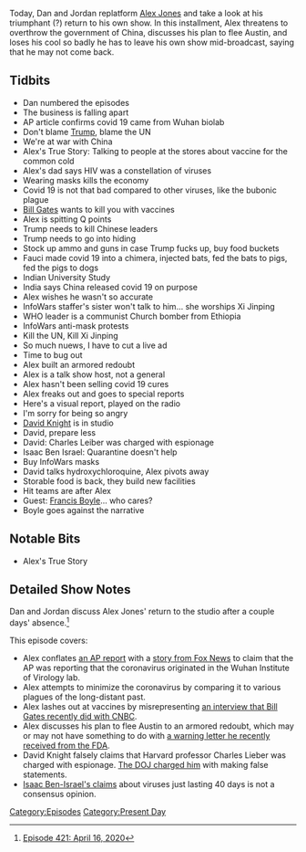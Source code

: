 {{DEFAULTSORT:
    #_EPISODE_0421:April 16, 2020
}}{{Episode
    | title           = April 16, 2020
    | caption         = Listen to this episode on [https://knowledgefight.libsyn.com/421-april-16-2020 Libsyn] [https://open.spotify.com/episode/0u6WUhrVnSFfrkVOgGoFfV Spotify], Read the [[Transcript/421: April 16, 2020|Unofficial Transcript]]
    | episodeNumber   = 421
    | length          = 01:39:30
    | airDate         = April 17, 2020
    | coverageDate    = April 16, 2020
    | episodeType     = [[:Category:Present Day|Present Day]]
    | appearance      = [[Bill Gates]], [[Anthony Fauci]], [[David Knight]], [[Charles Leiber]], [[Isaac Ben Israel]], [[Francis Boyle]]
    | previousEpisode = [[420: The Militia Tech Support Call-In Show]]
    | nextEpisode     = [[422: April 17, 2020]]
}}

{{Stub}}

Today, Dan and Jordan replatform [[Alex Jones]] and take a look at his triumphant (?) return to his own show. In this installment, Alex threatens to overthrow the government of China, discusses his plan to flee Austin, and loses his cool so badly he has to leave his own show mid-broadcast, saying that he may not come back.

==Tidbits==

*Dan numbered the episodes
*The business is falling apart
*AP article confirms covid 19 came from Wuhan biolab
*Don't blame [[Donald Trump|Trump]], blame the UN
*We're at war with China
*Alex's True Story: Talking to people at the stores about vaccine for the common cold
*Alex's dad says HIV was a constellation of viruses
*Wearing masks kills the economy
*Covid 19 is not that bad compared to other viruses, like the bubonic plague
*[[Bill Gates]] wants to kill you with vaccines
*Alex is spitting Q points
*Trump needs to kill Chinese leaders
*Trump needs to go into hiding
*Stock up ammo and guns in case Trump fucks up, buy food buckets
*Fauci made covid 19 into a chimera, injected bats, fed the bats to pigs, fed the pigs to dogs
*Indian University Study
*India says China released covid 19 on purpose
*Alex wishes he wasn't so accurate
*InfoWars staffer's sister won't talk to him... she worships Xi Jinping
*WHO leader is a communist Church bomber from Ethiopia
*InfoWars anti-mask protests
*Kill the UN, Kill Xi Jinping
*So much nuews, I have to cut a live ad
*Time to bug out
*Alex built an armored redoubt
*Alex is a talk show host, not a general
*Alex hasn't been selling covid 19 cures
*Alex freaks out and goes to special reports
*Here's a visual report, played on the radio
*I'm sorry for being so angry
*[[David Knight]] is in studio
*David, prepare less
*David: Charles Leiber was charged with espionage
*Isaac Ben Israel: Quarantine doesn't help
*Buy InfoWars masks
*David talks hydroxychloroquine, Alex pivots away
*Storable food is back, they build new facilities
*Hit teams are after Alex
*Guest: [[Francis Boyle]]... who cares?
*Boyle goes against the narrative

==Notable Bits==

*Alex's True Story

==Detailed Show Notes==

Dan and Jordan discuss Alex Jones' return to the studio after a couple days' absence.<ref>[https://knowledgefight.com/research/2020/4/16/episode-421-april-16-2020 Episode 421: April 16, 2020]</ref>

This episode covers:

*Alex conflates [https://apnews.com/68a9e1b91de4ffc166acd6012d82c2f9 an AP report] with a [https://www.foxnews.com/politics/coronavirus-wuhan-lab-china-compete-us-sources story from Fox News] to claim that the AP was reporting that the coronavirus originated in the Wuhan Institute of Virology lab.
*Alex attempts to minimize the coronavirus by comparing it to various plagues of the long-distant past.
*Alex lashes out at vaccines by misrepresenting [https://www.cnbc.com/video/2020/04/09/watch-cnbcs-full-interview-with-microsoft-co-founder-bill-gates-on-past-pandemic-warnings.html an interview that Bill Gates recently did with CNBC].
*Alex discusses his plan to flee Austin to an armored redoubt, which may or may not have something to do with [https://www.fda.gov/inspections-compliance-enforcement-and-criminal-investigations/warning-letters/free-speech-systems-llc-dba-infowarscom-605802-04092020 a warning letter he recently received from the FDA].
*David Knight falsely claims that Harvard professor Charles Lieber was charged with espionage. [https://www.justice.gov/opa/pr/harvard-university-professor-and-two-chinese-nationals-charged-three-separate-china-related The DOJ charged him] with making false statements.
*[https://www.timesofisrael.com/top-israeli-prof-claims-simple-stats-show-virus-plays-itself-out-after-70-days/ Isaac Ben-Israel's claims] about viruses just lasting 40 days is not a consensus opinion.

[[Category:Episodes]]
[[Category:Present Day]]
